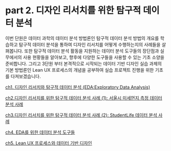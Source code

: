 # part 2. 디자인 리서치를 위한 탐구적 데이터 분석

이번 단원은 데이터 과학의 데이터 분석 방법론인 탐구적 데이터 분석 방법의 개요를 학습하고 탐구적 데이터 분석을 통하여 디자인 리서치를 어떻게 수행하는지의 사례들을 살펴봅니다. 또한 탐구적 데이터 분석 활동을 지원하는 데이터 분석 도구들의 장단점과 실무에서의 사용 현황들을 알아보고, 향후에 다양한 도구들을 사용할 수 있는 기초 소양을 준비합니다. 그리고 3단원 부터 본격적으로 시작되는 데이터 기반 디자인 실습 과제의 기본 방법론인 Lean UX 프로세스의 개념을 공부하여 실습 프로젝트 진행을 위한 기초를 다져보겠습니다. 

[ch1. 디자인 리서치와 탐구적 데이터 분석 (EDA:Exploratory Data Analysis)](ch1 디자인 리서치와 탐구적 데이터 분석.qmd)

[ch2.디자인 리서치를 위한 탐구적 데이터 분석 사례 (1): 서울시 미세먼지 측정 데이터 분석 사례](ch2 디자인 리서치를 위한 탐구적 데이터 분석.qmd)

[ch3.디자인 리서치를 위한 탐구적 데이터 분석 사례 (2): StudentLife 데이터 분석 사례](ch3 디자인 리서치를 위한 탐구적 데이터 분석.qmd)

[ch4. EDA를 위한 데이터 분석 도구들 ](ch4 EDA를 위한 데이터 분석 도구들.qmd)

[ch5. Lean UX 프로세스와 데이터 기반 디자인 ](ch5 Lean UX 프로세스와 데이터 기반 디자인.qmd)